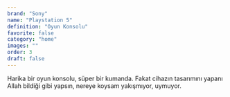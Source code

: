 ```yaml
---
brand: "Sony"
name: "Playstation 5"
definition: "Oyun Konsolu"
favorite: false
category: "home"
images: ""
order: 3
draft: false
---
```


Harika bir oyun konsolu, süper bir kumanda. Fakat cihazın tasarımını yapanı Allah bildiği gibi yapsın, nereye koysam
yakışmıyor, uymuyor.
